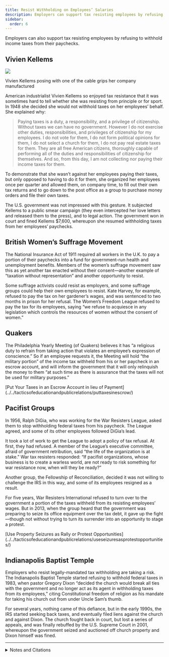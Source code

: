 ```yaml
---
title: Resist Withholding on Employees’ Salaries
description: Employers can support tax resisting employees by refusing to withhold income taxes from their paychecks.
sidebar:
  order: 6
---
```


Employers can also support tax resisting employees by refusing to withhold income taxes from their paychecks.

## <Badge text="Example" size="medium" /> Vivien Kellems

![](../../../assets/vivien-kellems.gif)
<figcaption>Vivien Kellems posing with one of the cable grips her company manufactured</figcaption>

American industrialist Vivien Kellems so enjoyed tax resistance that it was sometimes hard to tell whether she was resisting from principle or for sport.
In 1948 she decided she would not withhold taxes on her employees’ behalf.
She explained why:

> Paying taxes is a duty, a responsibility, and a privilege of citizenship.
> Without taxes we can have no government.
> However I do not exercise other duties, responsibilities, and privileges of citizenship for my employees.
> I do not vote for them, I do not form political opinions for them, I do not select a church for them, I do not pay real estate taxes for them.
> They are all free American citizens, thoroughly capable of performing all of the duties and responsibilities of citizenship for themselves.
> And so, from this day, I am not collecting nor paying their income taxes for them.

To demonstrate that she wasn’t against her employees paying their taxes, but only opposed to having to do it for them, she organized her employees once per quarter and allowed them, on company time, to fill out their own tax returns and to go down to the post office as a group to purchase money orders and file their own taxes.

The U.S. government was not impressed with this gesture.
It subjected Kellems to a public smear campaign (they even intercepted her love letters and released them to the press), and to legal action.
The government won in court and fined Kellems $7,600, whereupon she resumed withholding taxes from her employees’ paychecks.

## <Badge text="Example" size="medium" /> British Women’s Suffrage Movement

The National Insurance Act of 1911 required all workers in the U.K. to pay a portion of their paychecks into a fund for government-run health and unemployment benefits.
Members of the women’s suffrage movement saw this as yet another tax enacted without their consent—another example of “taxation without representation” and another opportunity to resist.

Some suffrage activists could resist as employers, and some suffrage groups could help their own employees to resist.
Kate Harvey, for example, refused to pay the tax on her gardener’s wages, and was sentenced to two months in prison for her refusal.
The Women’s Freedom League refused to pay the tax for its employees, saying “we refuse to acquiesce in any legislation which controls the resources of women without the consent of women.”

## <Badge text="Example" size="medium" /> Quakers

The Philadelphia Yearly Meeting (of Quakers) believes it has “a religious duty to refrain from taking action that violates an employee’s expression of conscience.”
So if an employee requests it, the Meeting will hold “the military portion” of the income tax withheld from his or her paycheck in an escrow account, and will inform the government that it will only relinquish the money to them “at such time as there is assurance that the taxes will not be used for military purposes.”

<Aside type="tip" title="See also">
[Put Your Taxes in an Escrow Account in lieu of Payment](../../tacticsofeducationandpublicrelations/puttaxesinescrow/)
</Aside>

## <Badge text="Example" size="medium" /> Pacifist Groups

In 1956, Ralph DiGia, who was working for the War Resisters League, asked them to stop withholding federal taxes from his paycheck.
The League agreed, and some of its other employees followed DiGia’s lead.

It took a lot of work to get the League to adopt a policy of tax refusal.
At first, they had refused.
A member of the League’s executive committee, afraid of government retribution, said “the life of the organization is at stake.”
War tax resisters responded:
“If pacifist organizations, whose business is to create a warless world, are not ready to risk something for war resistance now, when will they be ready?”

Another group, the Fellowship of Reconciliation, decided it was not willing to challenge the IRS in this way, and some of its employees resigned as a result.

For five years, War Resisters International refused to turn over to the government a portion of the taxes withheld from its resisting employees’ wages.
But in 2013, when the group heard that the government was preparing to seize its office equipment over the tax debt, it gave up the fight—though not without trying to turn its surrender into an opportunity to stage a protest.

<Aside type="tip" title="See also">
[Use Property Seizures as Rally or Protest Opportunities](../../tacticsofeducationandpublicrelations/useseizuresasprotestopportunities/)
</Aside>

## <Badge text="Example" size="medium" /> Indianapolis Baptist Temple

Employers who resist legally-mandated tax withholding are taking a risk.
The Indianapolis Baptist Temple started refusing to withhold federal taxes in 1983, when pastor Gregory Dixon “decided the church would break all ties with the government and no longer act as its agent in withholding taxes from its employees,” citing Constitutional freedom of religion as his mandate for taking his church out from under Uncle Sam’s thumb.

For several years, nothing came of this defiance, but in the early 1990s, the IRS started seeking back taxes, and eventually filed liens against the church and against Dixon.
The church fought back in court, but lost a series of appeals, and was finally rebuffed by the U.S. Supreme Court in 2001, whereupon the government seized and auctioned off church property and Dixon himself was fined.

<hr />

<details>
<summary>Notes and Citations</summary>

* Kellems, Vivien [<i>Toil, Taxes, and Trouble</i>](https://archive.org/details/toiltaxes00kell) (1952), which reproduces the transcript of a speech Kellems gave to the Los Angeles Rotary Club on 13 February, 1948, from which this excerpt is taken
* Underwood, Florence A. [“Tax Resistance”](https://news.google.com/newspapers?id=heI6AAAAIBAJ&sjid=6ikMAAAAIBAJ&pg=3279,9100831) <i>The Vote</i> 14 December 1912, p. 120
* “Policy on Military Tax Refusal by Philadelphia Yearly Meeting Employees and on IRS Levies and Other Collection Efforts,” approved by the meeting in 1988 (reaffirming a practice established in 1975), and revised in 2010
* Bennett, Scott H. <i>Radical Pacifism: The War Resisters League and Gandhian Nonviolence in America</i> (2003) p. 152.
* [“War taxes paid under protest”](http://wri-irg.org/node/21053) WRI press release, 16 January 2013
* “Baptist Temple tax dispute: Church building confiscated to pay tax debt” <i>Indianapolis</i> Star 24 July 2001

</details>
